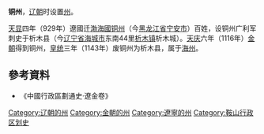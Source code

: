 '''铜州'''，[[辽朝|辽朝]]时设置[[州|州]]。

[[天显|天显]]四年（929年）遼國迁[[渤海國|渤海國]][[铜州_(渤海国)|铜州]]（今[[黑龙江省|黑龙江省]][[宁安市|宁安市]]）百姓，设铜州广利军刺史于析木县（今[[辽宁省|辽宁省]][[海城市|海城市]]东南44里[[析木镇|析木镇]]析木城）。[[天庆_(辽朝)|天庆]]六年（1116年）[[金朝|金朝]]得到铜州，[[皇统|皇统]]三年（1143年）废铜州为析木县，属于[[海州_(辽朝)|海州]]。
==參考資料==
*《中國行政區劃通史·遼金卷》
{{辽朝行政区划|nocat}}
{{辽朝行政区划小作品}}
[[Category:辽朝的州|Category:辽朝的州]] 
[[Category:金朝的州|Category:金朝的州]]
[[Category:遼寧的州|Category:遼寧的州]]
[[Category:鞍山行政区划史|Category:鞍山行政区划史]]